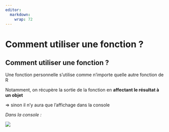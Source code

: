 ```yaml
---
editor: 
  markdown: 
    wrap: 72
---
```


# Comment utiliser une fonction ? {.backgroundTitre .unnumbered}

## Comment utiliser une fonction ? {.unnumbered}

Une fonction personnelle s’utilise comme n’importe quelle autre fonction
de R

Notamment, on récupère la sortie de la fonction en **affectant le
résultat à un objet**

⇒ sinon il n’y aura que l’affichage dans la console

*Dans la console :*

![](img/clipboard-utiliser1.png)
